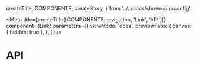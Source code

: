   createTitle,
  COMPONENTS,
  createStory,
} from '../../docs/showroom/config'

<Meta
  title={createTitle([COMPONENTS.navigation, 'Link', 'API'])}
  component={Link}
  parameters={{
    viewMode: 'docs',
    previewTabs: {
      canvas: { hidden: true },
    },
  }}
/>

# API

<ArgsTable of={Link} />
